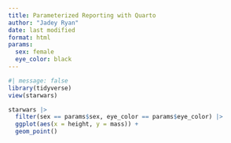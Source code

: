 ```yaml
---
title: Parameterized Reporting with Quarto
author: "Jadey Ryan"
date: last modified
format: html
params:
  sex: female
  eye_color: black
---
```


```r
#| message: false
library(tidyverse) 
view(starwars)
```

```r
starwars |> 
  filter(sex == params$sex, eye_color == params$eye_color) |>
  ggplot(aes(x = height, y = mass)) +
  geom_point() 
```


